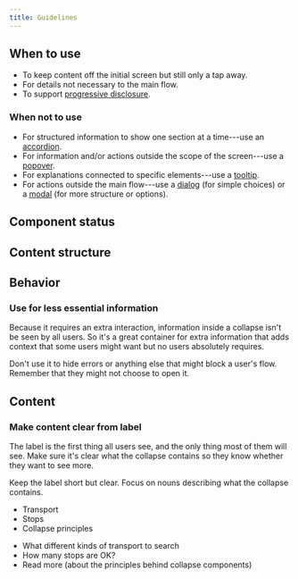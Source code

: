 ```yaml
---
title: Guidelines
---
```


<ReactExample name="Collapse" />

## When to use

- To keep content off the initial screen but still only a tap away.
- For details not necessary to the main flow.
- To support [progressive disclosure](/design-patterns/progressive-disclosure).

### When not to use

- For structured information to show one section at a time---use an [accordion](/components/structure/accordion/).
- For information and/or actions outside the scope of the screen---use a [popover](/components/overlay/popover/).
- For explanations connected to specific elements---use a [tooltip](/components/overlay/tooltip/).
- For actions outside the main flow---use a [dialog](/components/overlay/tooltip/) (for simple choices)
  or a [modal](/components/overlay/modal/) (for more structure or options).

## Component status

<ComponentStatus component="Collapse" />

## Content structure

<FigmaFile
  file="4QJZqvBvRrLu6t9mwObCkA"
  node="366%3A1604"
  alt="Label: clearly indicates what can be hidden/shown; actions: optionally creates an area for actions that relate to the entire contents; collapse controller: indicates the state, which can be expanded or not."
/>

## Behavior

### Use for less essential information

Because it requires an extra interaction,
information inside a collapse isn't be seen by all users.
So it's a great container for extra information that adds context that some users might want
but no users absolutely requires.

Don't use it to hide errors or anything else that might block a user's flow.
Remember that they might not choose to open it.

## Content

### Make content clear from label

The label is the first thing all users see,
and the only thing most of them will see.
Make sure it's clear what the collapse contains
so they know whether they want to see more.

Keep the label short but clear.
Focus on nouns describing what the collapse contains.

<GuidelinesSideBySide>

<Do>

- Transport
- Stops
- Collapse principles

</Do>

<Dont>

- What different kinds of transport to search
- How many stops are OK?
- Read more (about the principles behind collapse components)

</Dont>

</GuidelinesSideBySide>
